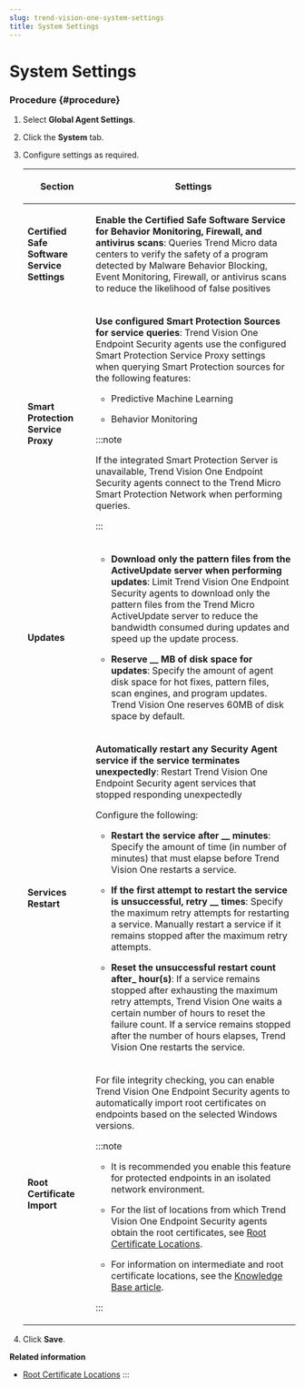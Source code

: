 ```yaml
---
slug: trend-vision-one-system-settings
title: System Settings
---
```

# System Settings

### Procedure {#procedure}

1.  Select **Global Agent Settings**.

2.  Click the **System** tab.

3.  Configure settings as required.

    <table>
    <colgroup>
    <col style="width: 25%" />
    <col style="width: 75%" />
    </colgroup>
    <thead>
    <tr>
    <th><p>Section</p></th>
    <th><p>Settings</p></th>
    </tr>
    </thead>
    <tbody>
    <tr>
    <td><p><strong>Certified Safe Software Service Settings</strong></p></td>
    <td><p><strong>Enable the Certified Safe Software Service for Behavior Monitoring, Firewall, and antivirus scans</strong>: Queries Trend Micro data centers to verify the safety of a program detected by Malware Behavior Blocking, Event Monitoring, Firewall, or antivirus scans to reduce the likelihood of false positives</p></td>
    </tr>
    <tr>
    <td><p><strong>Smart Protection Service Proxy</strong></p></td>
    <td><p><strong>Use configured Smart Protection Sources for service queries</strong>: Trend Vision One Endpoint Security agents use the configured Smart Protection Service Proxy settings when querying Smart Protection sources for the following features:</p>
    <ul>
    <li><p>Predictive Machine Learning</p></li>
    <li><p>Behavior Monitoring</p></li>
    </ul>


    :::note

    <p>If the integrated Smart Protection Server is unavailable, Trend Vision One Endpoint Security agents connect to the Trend Micro Smart Protection Network when performing queries.</p>


    :::

    </td>
    </tr>
    <tr>
    <td><p><strong>Updates</strong></p></td>
    <td><ul>
    <li><strong>Download only the pattern files from the ActiveUpdate server when performing updates</strong>: Limit Trend Vision One Endpoint Security agents to download only the pattern files from the Trend Micro ActiveUpdate server to reduce the bandwidth consumed during updates and speed up the update process.</li>
    <li><p><strong>Reserve __ MB of disk space for updates</strong>: Specify the amount of agent disk space for hot fixes, pattern files, scan engines, and program updates. Trend Vision One reserves 60MB of disk space by default.</p></li>
    </ul></td>
    </tr>
    <tr>
    <td><p><strong>Services Restart</strong></p></td>
    <td><p><strong>Automatically restart any Security Agent service if the service terminates unexpectedly</strong>: Restart Trend Vision One Endpoint Security agent services that stopped responding unexpectedly</p>
    <p>Configure the following:</p>
    <ul>
    <li><p><strong>Restart the service after __ minutes</strong>: Specify the amount of time (in number of minutes) that must elapse before Trend Vision One restarts a service.</p></li>
    <li><p><strong>If the first attempt to restart the service is unsuccessful, retry __ times</strong>: Specify the maximum retry attempts for restarting a service. Manually restart a service if it remains stopped after the maximum retry attempts.</p></li>
    <li><p><strong>Reset the unsuccessful restart count after_ hour(s)</strong>: If a service remains stopped after exhausting the maximum retry attempts, Trend Vision One waits a certain number of hours to reset the failure count. If a service remains stopped after the number of hours elapses, Trend Vision One restarts the service.</p></li>
    </ul></td>
    </tr>
    <tr>
    <td><p><strong>Root Certificate Import</strong></p></td>
    <td><p>For file integrity checking, you can enable Trend Vision One Endpoint Security agents to automatically import root certificates on endpoints based on the selected Windows versions.</p>


    :::note

    <ul>
    <li><p>It is recommended you enable this feature for protected endpoints in an isolated network environment.</p></li>
    <li><p>For the list of locations from which Trend Vision One Endpoint Security agents obtain the root certificates, see <a href="trend-vision-one-root-certificate-locations">Root Certificate Locations</a>.</p></li>
    <li><p>For information on intermediate and root certificate locations, see the <a href="https://success.trendmicro.com/dcx/s/solution/1099410-resolving-certificate-related-issues-in-apex-one?language=en_US">Knowledge Base article</a>.</p></li>
    </ul>


    :::

    </td>
    </tr>
    </tbody>
    </table>

4.  Click **Save**.

**Related information**

- [Root Certificate Locations](root-certificate-locations.mdx)
:::
